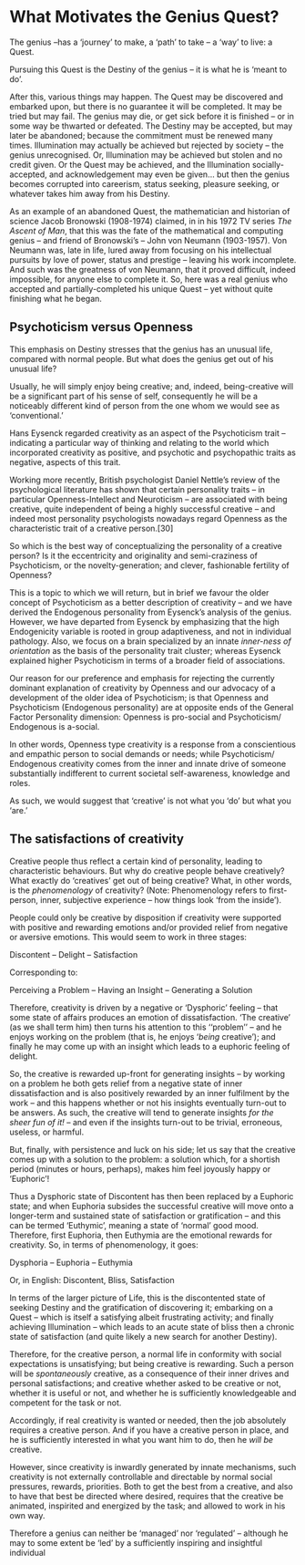 # What Motivates the Genius Quest?


The genius –has a ‘journey’ to make, a ‘path’ to take – a ‘way’ to live: a Quest.

Pursuing this Quest is the Destiny of the genius – it is what he is ‘meant to do’.

After this, various things may happen. The Quest may be discovered and embarked upon, but there is no guarantee it will be completed. It may be tried but may fail. The genius may die, or get sick before it is finished – or in some way be thwarted or defeated. The Destiny may be accepted, but may later be abandoned; because the commitment must be renewed many times. Illumination may actually be achieved but rejected by society – the genius unrecognised. Or, Illumination may be achieved but stolen and no credit given. Or the Quest may be achieved, and the Illumination socially-accepted, and acknowledgement may even be given… but then the genius becomes corrupted into careerism, status seeking, pleasure seeking, or whatever takes him away from his Destiny.

As an example of an abandoned Quest, the mathematician and historian of science Jacob Bronowski (1908-1974) claimed, in in his 1972 TV series _The Ascent of Man_, that this was the fate of the mathematical and computing genius – and friend of Bronowski’s – John von Neumann (1903-1957). Von Neumann was, late in life, lured away from focusing on his intellectual pursuits by love of power, status and prestige – leaving his work incomplete. And such was the greatness of von Neumann, that it proved difficult, indeed impossible, for anyone else to complete it. So, here was a real genius who accepted and partially-completed his unique Quest – yet without quite finishing what he began.

## Psychoticism versus Openness

This emphasis on Destiny stresses that the genius has an unusual life, compared with normal people. But what does the genius get out of his unusual life?

Usually, he will simply enjoy being creative; and, indeed, being-creative will be a significant part of his sense of self, consequently he will be a noticeably different kind of person from the one whom we would see as ‘conventional.’

Hans Eysenck regarded creativity as an aspect of the Psychoticism trait – indicating a particular way of thinking and relating to the world which incorporated creativity as positive, and psychotic and psychopathic traits as negative, aspects of this trait.

Working more recently, British psychologist Daniel Nettle’s review of the psychological literature has shown that certain personality traits – in particular Openness-Intellect and Neuroticism – are associated with being creative, quite independent of being a highly successful creative – and indeed most personality psychologists nowadays regard Openness as the characteristic trait of a creative person.[30]

So which is the best way of conceptualizing the personality of a creative person? Is it the eccentricity and originality and semi-craziness of Psychoticism, or the novelty-generation; and clever, fashionable fertility of Openness?

This is a topic to which we will return, but in brief we favour the older concept of Psychoticism as a better description of creativity – and we have derived the Endogenous personality from Eysenck’s analysis of the genius. However, we have departed from Eysenck by emphasizing that the high Endogenicity variable is rooted in group adaptiveness, and not in individual pathology. Also, we focus on a brain specialized by an innate _inner-ness of orientation_ as the basis of the personality trait cluster; whereas Eysenck explained higher Psychoticism in terms of a broader field of associations.

Our reason for our preference and emphasis for rejecting the currently dominant explanation of creativity by Openness and our advocacy of a development of the older idea of Psychoticism; is that Openness and Psychoticism (Endogenous personality) are at opposite ends of the General Factor Personality dimension: Openness is pro-social and Psychoticism/ Endogenous is a-social.

In other words, Openness type creativity is a response from a conscientious and empathic person to social demands or needs; while Psychoticism/ Endogenous creativity comes from the inner and innate drive of someone substantially indifferent to current societal self-awareness, knowledge and roles.

As such, we would suggest that ‘creative’ is not what you ‘do’ but what you ‘are.’

## The satisfactions of creativity

Creative people thus reflect a certain kind of personality, leading to characteristic behaviours. But why do creative people behave creatively? What exactly do ‘creatives’ get out of being creative? What, in other words, is the _phenomenology_ of creativity? (Note: Phenomenology refers to first-person, inner, subjective experience – how things look ‘from the inside’).

People could only be creative by disposition if creativity were supported with positive and rewarding emotions and/or provided relief from negative or aversive emotions. This would seem to work in three stages:

Discontent – Delight – Satisfaction

Corresponding to:

Perceiving a Problem – Having an Insight – Generating a Solution

Therefore, creativity is driven by a negative or ‘Dysphoric’ feeling – that some state of affairs produces an emotion of dissatisfaction. ‘The creative’ (as we shall term him) then turns his attention to this ‘‘problem’’ – and he enjoys working on the problem (that is, he enjoys ‘_being_ creative’); and finally he may come up with an insight which leads to a euphoric feeling of delight.

So, the creative is rewarded up-front for generating insights – by working on a problem he both gets relief from a negative state of inner dissatisfaction and is also positively rewarded by an inner fulfilment by the work – and this happens whether or not his insights eventually turn-out to be answers. As such, the creative will tend to generate insights _for the sheer fun of it!_ – and even if the insights turn-out to be trivial, erroneous, useless, or harmful.

But, finally, with persistence and luck on his side; let us say that the creative comes up with a solution to the problem: a solution which, for a shortish period (minutes or hours, perhaps), makes him feel joyously happy or ‘Euphoric’!

Thus a Dysphoric state of Discontent has then been replaced by a Euphoric state; and when Euphoria subsides the successful creative will move onto a longer-term and sustained state of satisfaction or gratification – and this can be termed ‘Euthymic’, meaning a state of ‘normal’ good mood. Therefore, first Euphoria, then Euthymia are the emotional rewards for creativity.
So, in terms of phenomenology, it goes:

Dysphoria – Euphoria – Euthymia

Or, in English: Discontent, Bliss, Satisfaction

In terms of the larger picture of Life, this is the discontented state of seeking Destiny and the gratification of discovering it; embarking on a Quest – which is itself a satisfying albeit frustrating activity; and finally achieving Illumination – which leads to an acute state of bliss then a chronic state of satisfaction (and quite likely a new search for another Destiny).

Therefore, for the creative person, a normal life in conformity with social expectations is unsatisfying; but being creative is rewarding. Such a person will be _spontaneously_ creative, as a consequence of their inner drives and personal satisfactions; and creative whether asked to be creative or not, whether it is useful or not, and whether he is sufficiently knowledgeable and competent for the task or not.

Accordingly, if real creativity is wanted or needed, then the job absolutely requires a creative person. And if you have a creative person in place, and he is sufficiently interested in what you want him to do, then he _will be_ creative.

However, since creativity is inwardly generated by innate mechanisms, such creativity is not externally controllable and directable by normal social pressures, rewards, priorities. Both to get the best from a creative, and also to have that best be directed where desired, requires that the creative be animated, inspirited and energized by the task; and allowed to work in his own way.

Therefore a genius can neither be ‘managed’ nor ‘regulated’ – although he may to some extent be ‘led’ by a sufficiently inspiring and insightful individual
